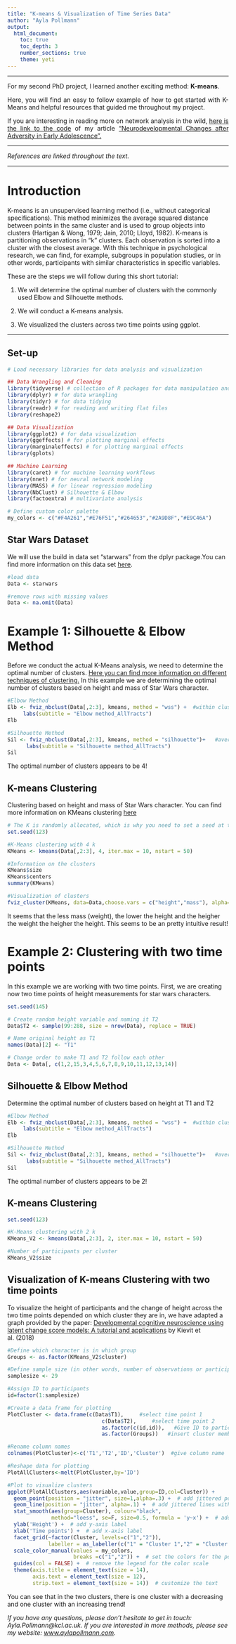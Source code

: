 ```yaml
---
title: "K-means & Visualization of Time Series Data"
author: "Ayla Pollmann"
output: 
  html_document:
    toc: true 
    toc_depth: 3
    number_sections: true 
    theme: yeti     
---
```


***
<div style="text-align: justify"> 
For my second PhD project, I learned another exciting method: **K-means**.  

Here, you will find an easy to follow example of how to get started with K-Means and helpful resources that guided me throughout my project.

If you are interesting in reading more on network analysis in the wild, [here is the link to the code]() of my article ["Neurodevelopmental Changes after Adversity in Early Adolescence".]()
</div>

***

*References are linked throughout the text.*  

***

# **Introduction**  

K-means is an unsupervised learning method (i.e., without categorical specifications). This method minimizes the average squared distance between points in the same cluster and is used to group objects into clusters (Hartigan & Wong, 1979; Jain, 2010; Lloyd, 1982). K-means is partitioning observations in "k" clusters. Each observation is sorted into a cluster with the closest average.
With this technique in psychological research, we can find, for example, subgroups in population studies, or in other words, participants with similar characteristics in specific variables.

These are the steps we will follow during this short tutorial:

(1) We will determine the optimal number of clusters with the commonly used Elbow and Silhouette methods. 

(2) We will conduct a K-means analysis.

(3) We visualized the clusters across two time points using ggplot.

***

## Set-up

```r
# Load necessary libraries for data analysis and visualization

## Data Wrangling and Cleaning
library(tidyverse) # collection of R packages for data manipulation and visualization
library(dplyr) # for data wrangling
library(tidyr) # for data tidying
library(readr) # for reading and writing flat files
library(reshape2)

## Data Visualization
library(ggplot2) # for data visualization
library(ggeffects) # for plotting marginal effects
library(marginaleffects) # for plotting marginal effects
library(gplots)

## Machine Learning
library(caret) # for machine learning workflows
library(nnet) # for neural network modeling
library(MASS) # for linear regression modeling
library(NbClust) # Silhouette & Elbow
library(factoextra) # multivariate analysis

# Define custom color palette
my_colors <- c("#F4A261","#E76F51","#264653","#2A9D8F","#E9C46A") 
```

## Star Wars Dataset

We will use the build in data set "starwars" from the dplyr package.You can find more information on this data set [here](https://dplyr.tidyverse.org/reference/starwars.html).

```r
#load data
Data <- starwars

#remove rows with missing values
Data <- na.omit(Data)
```

# **Example 1: Silhouette & Elbow Method**
Before we conduct the actual K-Means analysis, we need to determine the optimal number of clusters. [Here you can find more information on different techniques of clustering.](https://www.r-bloggers.com/2017/02/finding-optimal-number-of-clusters/)
In this example we are determining the optimal number of clusters based on height and mass of Star Wars character.
```r
#Elbow Method
Elb <- fviz_nbclust(Data[,2:3], kmeans, method = "wss") +  #within cluster sums of squares
     labs(subtitle = "Elbow method_AllTracts")
Elb

#Silhouette Method
Sil <- fviz_nbclust(Data[,2:3], kmeans, method = "silhouette")+   #average silhouette
      labs(subtitle = "Silhouette method_AllTracts")
Sil
```

The optimal number of clusters appears to be 4!

## K-means Clustering
Clustering based on height and mass of Star Wars character. You can find more information on KMeans clustering [here](https://statsandr.com/blog/clustering-analysis-k-means-and-hierarchical-clustering-by-hand-and-in-r/)
```r
# The K is randomly allocated, which is why you need to set a seed at the start
set.seed(123)

#K-Means clustering with 4 k
KMeans <- kmeans(Data[,2:3], 4, iter.max = 10, nstart = 50) 

#Information on the clusters
KMeans$size
KMeans$centers
summary(KMeans)
```

```r
#Visualization of clusters
fviz_cluster(KMeans, data=Data,choose.vars = c("height","mass"), alpha=0.2, shape=19, geom = "point", ellipse.type = c("norm"))
```

It seems that the less mass (weight), the lower the height and the heigher the weight the heigher the height. This seems to be an pretty intuitive result!

# **Example 2: Clustering with two time points**
In this example we are working with two time points. First, we are creating now two time points of height measurements for star wars characters.
```r
set.seed(145)

# Create random height variable and naming it T2
Data$T2 <- sample(99:288, size = nrow(Data), replace = TRUE)

# Name original height as T1
names(Data)[2] <- "T1"

# Change order to make T1 and T2 follow each other
Data <- Data[, c(1,2,15,3,4,5,6,7,8,9,10,11,12,13,14)]  
```

## Silhouette & Elbow Method
Determine the optimal number of clusters based on height at T1 and T2
```r
#Elbow Method
Elb <- fviz_nbclust(Data[,2:3], kmeans, method = "wss") +  #within cluster sums of squares
     labs(subtitle = "Elbow method_AllTracts")
Elb

#Silhouette Method
Sil <- fviz_nbclust(Data[,2:3], kmeans, method = "silhouette")+   #average silhouette
      labs(subtitle = "Silhouette method_AllTracts")
Sil
```

The optimal number of clusters appears to be 2!

## K-means Clustering
```r
set.seed(123)

#K-Means clustering with 2 k
KMeans_V2 <- kmeans(Data[,2:3], 2, iter.max = 10, nstart = 50) 

#Number of participants per cluster
KMeans_V2$size
```

## Visualization of K-means Clustering with two time points
To visualize the height of participants and the change of height across the two time points depended on which cluster they are in, we have adapted a graph provided by the paper: [Developmental cognitive neuroscience using latent change score models: A tutorial and applications](https://www.sciencedirect.com/science/article/pii/S187892931730021X) by Kievit et al. (2018)
```r
#Define which character is in which group
Groups <- as.factor(KMeans_V2$cluster)

#Define sample size (in other words, number of observations or participants)
samplesize <- 29

#Assign ID to participants
id=factor(1:samplesize)

#Create a data frame for plotting
PlotCluster <- data.frame(c(Data$T1),     #select time point 1
                              c(Data$T2),     #select time point 2
                              as.factor(c(id,id)),   #Give ID to participants
                              as.factor(Groups))   #insert cluster membership

#Rename column names
colnames(PlotCluster)<-c('T1','T2','ID','Cluster')  #give column name

#Reshape data for plotting
PlotAllClusters<-melt(PlotCluster,by='ID')

#Plot to visualize clusters
ggplot(PlotAllClusters,aes(variable,value,group=ID,col=Cluster)) +
  geom_point(position = "jitter", size=1,alpha=.3) +  # add jittered points with low opacity
  geom_line(position = "jitter", alpha=.1) +  # add jittered lines with low opacity
  stat_smooth(aes(group=Cluster), colour="black", 
              method="loess", se=F, size=0.5, formula = 'y~x') +  # add a loess smoothed line
  ylab('Height') +  # add y-axis label
  xlab('Time points') +  # add x-axis label
  facet_grid(~factor(Cluster, levels=c("1","2")), 
             labeller = as_labeller(c("1" = "Cluster 1","2" = "Cluster 2"))) +  # rename the top labels
  scale_color_manual(values = my_colors, 
                     breaks =c("1","2")) +  # set the colors for the points and lines
  guides(col = FALSE) +  # remove the legend for the color scale
  theme(axis.title = element_text(size = 14), 
        axis.text = element_text(size = 12), 
        strip.text = element_text(size = 14))  # customize the text
```

You can see that in the two clusters, there is one cluster with a decreasing and one cluster with an increasing trend!


*If you have any questions, please don't hesitate to get in touch: Ayla.Pollmann@kcl.ac.uk. If you are interested in more methods, please see my website: [www.aylapollmann.com](www.aylapollmann.com).*
